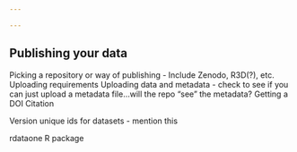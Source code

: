 ```yaml
---

---
```


## Publishing your data


Picking a repository or way of publishing
 - Include Zenodo, R3D(?), etc.
Uploading requirements
Uploading data and metadata - check to see if you can just upload a metadata file...will the repo "see" the metadata?
Getting a DOI
Citation

Version unique ids for datasets - mention this


rdataone R package


